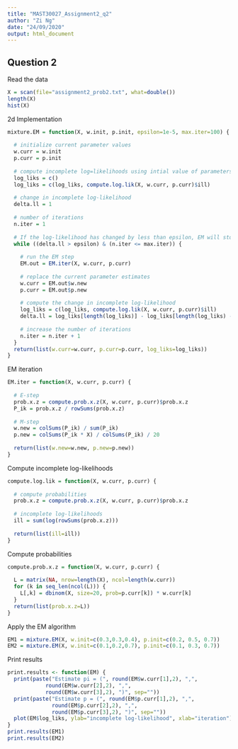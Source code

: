 ```yaml
---
title: "MAST30027_Assignment2_q2"
author: "Zi Ng"
date: "24/09/2020"
output: html_document
---
```


## Question 2
Read the data
```r
X = scan(file="assignment2_prob2.txt", what=double())
length(X)
hist(X)
```

2d Implementation
```r
mixture.EM = function(X, w.init, p.init, epsilon=1e-5, max.iter=100) {
  
  # initialize current parameter values
  w.curr = w.init
  p.curr = p.init
  
  # compute incomplete log=likelihoods using intial value of parameters. 
  log_liks = c()
  log_liks = c(log_liks, compute.log.lik(X, w.curr, p.curr)$ill)
  
  # change in incomplete log-likelihood
  delta.ll = 1
  
  # number of iterations
  n.iter = 1
  
  # If the log-likelihood has changed by less than epsilon, EM will stop
  while ((delta.ll > epsilon) & (n.iter <= max.iter)) {
    
    # run the EM step 
    EM.out = EM.iter(X, w.curr, p.curr)
    
    # replace the current parameter estimates
    w.curr = EM.out$w.new
    p.curr = EM.out$p.new
    
    # compute the change in incomplete log-likelihood 
    log_liks = c(log_liks, compute.log.lik(X, w.curr, p.curr)$ill)
    delta.ll = log_liks[length(log_liks)] - log_liks[length(log_liks) - 1]
    
    # increase the number of iterations
    n.iter = n.iter + 1
  }
  return(list(w.curr=w.curr, p.curr=p.curr, log_liks=log_liks))
}
```


EM iteration
```r
EM.iter = function(X, w.curr, p.curr) {
  
  # E-step
  prob.x.z = compute.prob.x.z(X, w.curr, p.curr)$prob.x.z
  P_ik = prob.x.z / rowSums(prob.x.z)
  
  # M-step
  w.new = colSums(P_ik) / sum(P_ik)
  p.new = colSums(P_ik * X) / colSums(P_ik) / 20
  
  return(list(w.new=w.new, p.new=p.new))
}
```

Compute incomplete log-likelihoods 
```r
compute.log.lik = function(X, w.curr, p.curr) {
  
  # compute probabilities
  prob.x.z = compute.prob.x.z(X, w.curr, p.curr)$prob.x.z
  
  # incomplete log-likelihoods
  ill = sum(log(rowSums(prob.x.z)))
  
  return(list(ill=ill))
}
```

Compute probabilities
```r
compute.prob.x.z = function(X, w.curr, p.curr) {
  
  L = matrix(NA, nrow=length(X), ncol=length(w.curr)) 
  for (k in seq_len(ncol(L))) {
    L[,k] = dbinom(X, size=20, prob=p.curr[k]) * w.curr[k]
  }
  return(list(prob.x.z=L))
}
```

Apply the EM algorithm
```r
EM1 = mixture.EM(X, w.init=c(0.3,0.3,0.4), p.init=c(0.2, 0.5, 0.7))
EM2 = mixture.EM(X, w.init=c(0.1,0.2,0.7), p.init=c(0.1, 0.3, 0.7))
```

Print results 
```r
print.results <- function(EM) {
  print(paste("Estimate pi = (", round(EM$w.curr[1],2), ",", 
            round(EM$w.curr[2],2), ",",
            round(EM$w.curr[3],2), ")", sep=""))
  print(paste("Estimate p = (", round(EM$p.curr[1],2), ",", 
              round(EM$p.curr[2],2), ",",
              round(EM$p.curr[3],2), ")", sep=""))
  plot(EM$log_liks, ylab="incomplete log-likelihood", xlab="iteration")
}
print.results(EM1)
print.results(EM2)
```

